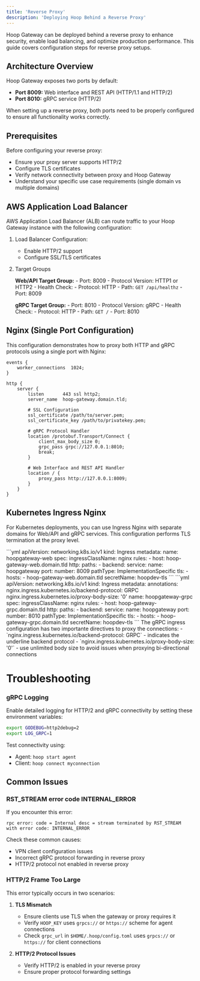 ```yaml
---
title: 'Reverse Proxy'
description: 'Deploying Hoop Behind a Reverse Proxy'
---
```


Hoop Gateway can be deployed behind a reverse proxy to enhance security, enable load balancing, and optimize production performance.
This guide covers configuration steps for reverse proxy setups.

## Architecture Overview

Hoop Gateway exposes two ports by default:

- **Port 8009:** Web interface and REST API (HTTP/1.1 and HTTP/2)
- **Port 8010:** gRPC service (HTTP/2)

When setting up a reverse proxy, both ports need to be properly configured to ensure all functionality works correctly.

## Prerequisites

Before configuring your reverse proxy:

- Ensure your proxy server supports HTTP/2
- Configure TLS certificates
- Verify network connectivity between proxy and Hoop Gateway
- Understand your specific use case requirements (single domain vs multiple domains)

## AWS Application Load Balancer

AWS Application Load Balancer (ALB) can route traffic to your Hoop Gateway instance with the following configuration:

1. Load Balancer Configuration:

    - Enable HTTP/2 support
    - Configure SSL/TLS certificates


2. Target Groups

    **Web/API Target Group:**
        - Port: 8009
        - Protocol Version: HTTP1 or HTTP2
        - Health Check:
            - Protocol: HTTP
            - Path: `GET /api/healthz`
            - Port: 8009

    **gRPC Target Group:**
        - Port: 8010
        - Protocol Version: gRPC
        - Health Check:
            - Protocol: HTTP
            - Path: `GET /`
            - Port: 8010


## Nginx (Single Port Configuration)

This configuration demonstrates how to proxy both HTTP and gRPC protocols using a single port with Nginx:

```nginx
events {
    worker_connections  1024;
}

http {
    server {
        listen       443 ssl http2;
        server_name  hoop-gateway.domain.tld;

        # SSL Configuration
        ssl_certificate /path/to/server.pem;
        ssl_certificate_key /path/to/privatekey.pem;

        # gRPC Protocol Handler
        location /protobuf.Transport/Connect {
            client_max_body_size 0;
            grpc_pass grpc://127.0.0.1:8010;
            break;
        }

        # Web Interface and REST API Handler
        location / {
            proxy_pass http://127.0.0.1:8009;
        }
    }
}
```

## Kubernetes Ingress Nginx

For Kubernetes deployments, you can use Ingress Nginx with separate domains for Web/API and gRPC services.
This configuration performs TLS termination at the proxy level.

<AccordionGroup>
    <Accordion title="Web Interface and REST Api ingress">
        ```yml
        apiVersion: networking.k8s.io/v1
        kind: Ingress
        metadata:
        name: hoopgateway-web
        spec:
        ingressClassName: nginx
        rules:
        - host: hoop-gateway-web.domain.tld
            http:
            paths:
            - backend:
                service:
                    name: hoopgateway
                    port:
                    number: 8009
                pathType: ImplementationSpecific
        tls:
        - hosts:
            - hoop-gateway-web.domain.tld
            secretName: hoopdev-tls
        ```
    </Accordion>
    <Accordion title="gRPC Service Ingress">
        ```yml
        apiVersion: networking.k8s.io/v1
        kind: Ingress
        metadata:
        annotations:
            nginx.ingress.kubernetes.io/backend-protocol: GRPC
            nginx.ingress.kubernetes.io/proxy-body-size: '0'
        name: hoopgateway-grpc
        spec:
        ingressClassName: nginx
        rules:
        - host: hoop-gateway-grpc.domain.tld
            http:
            paths:
            - backend:
                service:
                    name: hoopgateway
                    port:
                    number: 8010
                pathType: ImplementationSpecific
        tls:
        - hosts:
            - hoop-gateway-grpc.domain.tld
            secretName: hoopdev-tls
        ```
        <Info>
            The gRPC ingress configuration has two importante directives to proxy the connections:
            - `nginx.ingress.kubernetes.io/backend-protocol: GRPC` - indicates the underline backend protocol
            - `nginx.ingress.kubernetes.io/proxy-body-size: '0'` - use unlimited body size to avoid issues when proxying bi-directional connections
        </Info>
    </Accordion>
</AccordionGroup>

# Troubleshooting

### gRPC Logging

Enable detailed logging for HTTP/2 and gRPC connectivity by setting these environment variables:

```sh
export GODEBUG=http2debug=2
export LOG_GRPC=1
```

Test connectivity using:

- Agent: `hoop start agent`
- Client: `hoop connect myconnection`

## Common Issues

### RST_STREAM error code INTERNAL_ERROR

If you encounter this error:

```
rpc error: code = Internal desc = stream terminated by RST_STREAM
with error code: INTERNAL_ERROR
```

Check these common causes:

- VPN client configuration issues
- Incorrect gRPC protocol forwarding in reverse proxy
- HTTP/2 protocol not enabled in reverse proxy

### HTTP/2 Frame Too Large

This error typically occurs in two scenarios:

1. **TLS Mismatch**

    - Ensure clients use TLS when the gateway or proxy requires it
    - Verify `HOOP_KEY` uses `grpcs://` or `https://` scheme for agent connections
    - Check `grpc_url` in `$HOME/.hoop/config.toml` uses `grpcs://` or `https://` for client connections

2. **HTTP/2 Protocol Issues**

    - Verify HTTP/2 is enabled in your reverse proxy
    - Ensure proper protocol forwarding settings
